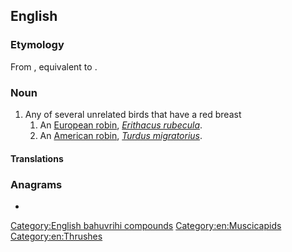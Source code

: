 ==English==

===Etymology===
From {{etyl|enm|en}} {{m|enm|redbreste}}, equivalent to {{compound|red|breast|lang=en}}.

===Noun===
{{en-noun}}

# Any of several unrelated birds that have a red breast
## An [[European robin]], ''[[Erithacus rubecula]]''.
## An [[American robin]], ''[[Turdus migratorius]]''.

====Translations====
{{trans-top|bird with a red breast}}
{{trans-mid}}
{{trans-bottom}}

{{trans-see|European robin}}

{{trans-see|American robin}}

===Anagrams===
* {{anagrams|en|bestarred}}

[[Category:English bahuvrihi compounds]]
[[Category:en:Muscicapids]]
[[Category:en:Thrushes]]